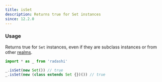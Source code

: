 ```yaml
---
title: isSet
description: Returns true for Set instances
since: 12.2.0
---
```


### Usage

Returns true for `Set` instances, even if they are subclass instances or from
other [realms](https://developer.mozilla.org/en-US/docs/Web/JavaScript/Reference/Operators/instanceof#instanceof_and_multiple_realms).

```ts
import * as _ from 'radashi'

_.isSet(new Set()) // true
_.isSet(new (class extends Set {})()) // true
```
